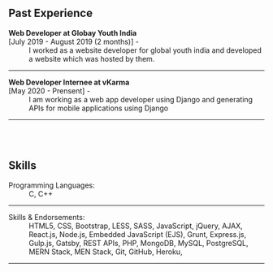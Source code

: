 ## Past Experience 

<dl>
  <dt><strong>Web Developer at Globay Youth India</strong>  <br/>  [July 2019 - August 2019 (2 months)] -</dt>
  <dd>I worked as a website developer for global youth india and developed a website which was hosted by them.</dd>

  <dt></dt>
  <dd></dd>
</dl> <hr/>

<dl>
  <dt><strong>Web Developer Internee at vKarma</strong> <br/>  [May 2020 - Prensent] -</dt>
  <dd>I am working as a web app developer using Django and generating APIs for mobile applications using Django </dd>

  <dt></dt>
  <dd></dd>
</dl> <hr/>
<br/><br/>

## Skills

<dl>
  <dt>Programming Languages:</dt>
  <dd>C, C++</dd>
</dl> <hr/>

<dl>
  <dt>Skills & Endorsements:</dt>
  <dd>
    HTML5, CSS, Bootstrap, LESS, SASS, JavaScript, jQuery, AJAX, React.js,
    Node.js, Embedded JavaScript (EJS), Grunt, Express.js, Gulp.js, Gatsby, REST
    APIs, PHP, MongoDB, MySQL, PostgreSQL, MERN Stack, MEN Stack, Git, GitHub,
    Heroku,
  </dd>
</dl> <hr/>
